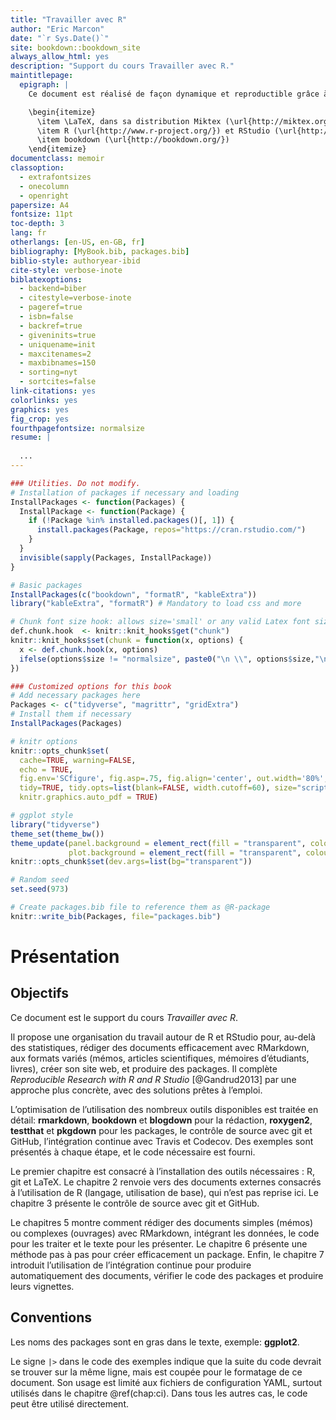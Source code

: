 ```yaml
--- 
title: "Travailler avec R"
author: "Eric Marcon"
date: "`r Sys.Date()`"
site: bookdown::bookdown_site
always_allow_html: yes
description: "Support du cours Travailler avec R."
maintitlepage:
  epigraph: |
    Ce document est réalisé de façon dynamique et reproductible grâce à:

    \begin{itemize}
      \item \LaTeX, dans sa distribution Miktex (\url{http://miktex.org/}) et la classe memoir (\url{http://www.ctan.org/pkg/memoir}).
      \item R (\url{http://www.r-project.org/}) et RStudio (\url{http://www.rstudio.com/})
      \item bookdown (\url{http://bookdown.org/})
    \end{itemize}
documentclass: memoir
classoption:
  - extrafontsizes
  - onecolumn
  - openright
papersize: A4
fontsize: 11pt
toc-depth: 3
lang: fr
otherlangs: [en-US, en-GB, fr]
bibliography: [MyBook.bib, packages.bib]
biblio-style: authoryear-ibid
cite-style: verbose-inote
biblatexoptions:
  - backend=biber
  - citestyle=verbose-inote
  - pageref=true
  - isbn=false
  - backref=true
  - giveninits=true
  - uniquename=init
  - maxcitenames=2
  - maxbibnames=150
  - sorting=nyt
  - sortcites=false
link-citations: yes
colorlinks: yes
graphics: yes
fig_crop: yes
fourthpagefontsize: normalsize
resume: |
  
  ...
---
```


<!-- Commande nécessaire pour la copie de l'icône "Essentiel" en HTML--> 
<img src="images/Essentiel.png" alt="image" hidden/>

```r
### Utilities. Do not modify.
# Installation of packages if necessary and loading
InstallPackages <- function(Packages) {
  InstallPackage <- function(Package) {
    if (!Package %in% installed.packages()[, 1]) {
      install.packages(Package, repos="https://cran.rstudio.com/")
    }
  }
  invisible(sapply(Packages, InstallPackage))
}

# Basic packages
InstallPackages(c("bookdown", "formatR", "kableExtra"))
library("kableExtra", "formatR") # Mandatory to load css and more

# Chunk font size hook: allows size='small' or any valid Latex font size in chunk options
def.chunk.hook  <- knitr::knit_hooks$get("chunk")
knitr::knit_hooks$set(chunk = function(x, options) {
  x <- def.chunk.hook(x, options)
  ifelse(options$size != "normalsize", paste0("\n \\", options$size,"\n\n", x, "\n\n \\normalsize"), x)
})
```


```r
### Customized options for this book
# Add necessary packages here
Packages <- c("tidyverse", "magrittr", "gridExtra")
# Install them if necessary
InstallPackages(Packages)

# knitr options
knitr::opts_chunk$set(
  cache=TRUE, warning=FALSE,
  echo = TRUE,
  fig.env='SCfigure', fig.asp=.75, fig.align='center', out.width='80%', 
  tidy=TRUE, tidy.opts=list(blank=FALSE, width.cutoff=60), size="scriptsize",
  knitr.graphics.auto_pdf = TRUE)

# ggplot style
library("tidyverse")
theme_set(theme_bw())
theme_update(panel.background = element_rect(fill = "transparent", colour = NA),
             plot.background = element_rect(fill = "transparent", colour = NA))
knitr::opts_chunk$set(dev.args=list(bg="transparent"))

# Random seed
set.seed(973)

# Create packages.bib file to reference them as @R-package
knitr::write_bib(Packages, file="packages.bib")
```

# Présentation {-}

## Objectifs {-}

Ce document est le support du cours *Travailler avec R*.

Il propose une organisation du travail autour de R et RStudio pour, au-delà des statistiques, rédiger des documents efficacement avec RMarkdown, aux formats variés (mémos, articles scientifiques, mémoires d'étudiants, livres), créer son site web, et produire des packages.
Il complète *Reproducible Research with R and R Studio* [@Gandrud2013] par une approche plus concrète, avec des solutions prêtes à l'emploi.  

L'optimisation de l'utilisation des nombreux outils disponibles est traitée en détail: **rmarkdown**, **bookdown** et **blogdown** pour la rédaction, **roxygen2**, **testthat** et **pkgdown** pour les packages, le contrôle de source avec git et GitHub, l'intégration continue avec Travis et Codecov.
Des exemples sont présentés à chaque étape, et le code nécessaire est fourni.

Le premier chapitre est consacré à l'installation des outils nécessaires : R, git et LaTeX.  Le chapitre 2 renvoie vers des documents externes consacrés à l'utilisation de R (langage, utilisation de base), qui n'est pas reprise ici.
Le chapitre 3 présente le contrôle de source avec git et GitHub.

Le chapitres 5 montre comment rédiger des documents simples (mémos) ou complexes (ouvrages) avec RMarkdown, intégrant les données, le code pour les traiter et le texte pour les présenter. Le chapitre 6 présente une méthode pas à pas pour créer efficacement un package. Enfin, le chapitre 7 introduit l'utilisation de l'intégration continue pour produire automatiquement des documents, vérifier le code des packages et produire leurs vignettes. 


## Conventions {-}

Les noms des packages sont en gras dans le texte, exemple: **ggplot2**.

Le signe `|>` dans le code des exemples indique que la suite du code devrait se trouver sur la même ligne, mais est coupée pour le formatage de ce document.
Son usage est limité aux fichiers de configuration YAML, surtout utilisés dans le chapitre \@ref(chap:ci).
Dans tous les autres cas, le code peut être utilisé directement.

<!-- La commande \mainmatter marque le début du corps du document LaTeX--> 
<!-- Elle ne doit pas être supprimée-->
\mainmatter
